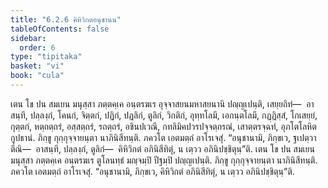 ```yaml
---
title: "6.2.6 คิหิวิกตอนุชานน"
tableOfContents: false
sidebar:
  order: 6
type: "tipitaka"
basket: "vi"
book: "cula"
---
```



<DynamicBreadcrumb />

<Division number="314" book="cula">

<Paragraph number="1348" book="cula">
เตน โข ปน สมเยน มนุสฺสา ภตฺตคฺเค อนฺตรฆเร อุจฺจาสยนมหาสยนานิ ปญฺญเปนฺติ, เสยฺยถิทํ—  อาสนฺทึ, ปลฺลงฺกํ, โคนกํ, จิตฺตกํ, ปฏิกํ, ปฏลิกํ, ตูลิกํ, วิกติกํ, อุทฺทโลมึ, เอกนฺตโลมึ, กฏฺฏิสฺสํ, โกเสยฺยํ, กุตฺตกํ, หตฺถตฺถรํ, อสฺสตฺถรํ, รถตฺถรํ, อชินปเวณึ, กทลิมิคปวรปจฺจตฺถรณํ, เสาตฺตรจฺฉทํ, อุภโตโลหิตกูปธานํ. ภิกฺขู กุกฺกุจฺจายนฺตา นาภินิสีทนฺติ. ภควโต เอตมตฺถํ อาโรเจสุํ. “อนุชานามิ, ภิกฺขเว, ฐเปตฺวา ตีณิ—  อาสนฺทึ, ปลฺลงฺกํ, ตูลิกํ—  คิหิวิกตํ อภินิสีทิตุํ, น เตฺวว อภินิปชฺชิตุนฺ”ติ.
</Paragraph>

<Paragraph number="1349" book="cula">
เตน โข ปน สมเยน มนุสฺสา ภตฺตคฺเค อนฺตรฆเร ตูโลนทฺธํ มญฺจมฺปิ ปีฐมฺปิ ปญฺญเปนฺติ. ภิกฺขู กุกฺกุจฺจายนฺตา นาภินิสีทนฺติ. ภควโต เอตมตฺถํ อาโรเจสุํ. “อนุชานามิ, ภิกฺขเว, คิหิวิกตํ อภินิสีทิตุํ, น เตฺวว อภินิปชฺชิตุนฺ”ติ.
</Paragraph>
</Division>